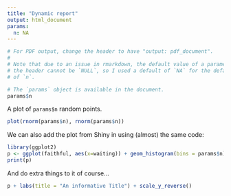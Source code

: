 ```yaml
---
title: "Dynamic report"
output: html_document
params:
  n: NA
---
```


```r
# For PDF output, change the header to have "output: pdf_document".
#
# Note that due to an issue in rmarkdown, the default value of a parameter in
# the header cannot be `NULL`, so I used a default of `NA` for the default value
# of `n`.
```


```r
# The `params` object is available in the document.
params$n
```

A plot of `params$n` random points.

```r
plot(rnorm(params$n), rnorm(params$n))
```


We can also add the plot from Shiny in using (almost) the same code:

```r
library(ggplot2)
p <- ggplot(faithful, aes(x=waiting)) + geom_histogram(bins = params$n) + theme_bw()
print(p)
```

And do extra things to it of course...

```r
p + labs(title = "An informative Title") + scale_y_reverse()
```

